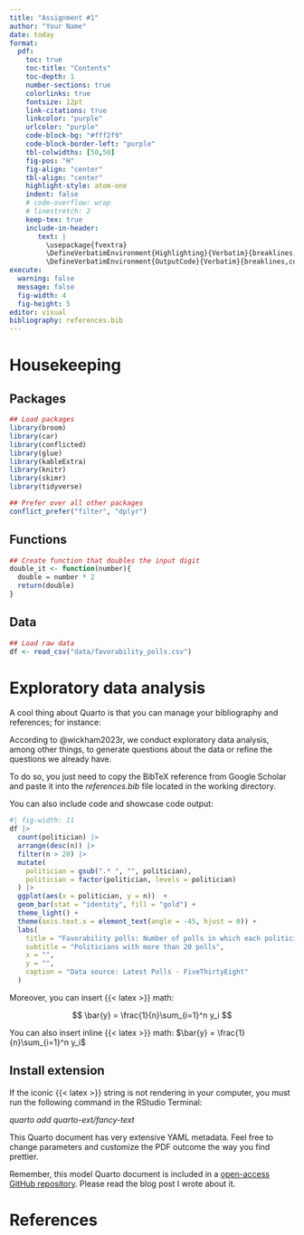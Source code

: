 ```yaml
---
title: "Assignment #1"
author: "Your Name"
date: today
format: 
  pdf:
    toc: true
    toc-title: "Contents"
    toc-depth: 1
    number-sections: true
    colorlinks: true
    fontsize: 12pt
    link-citations: true
    linkcolor: "purple"
    urlcolor: "purple"
    code-block-bg: "#fff2f9"
    code-block-border-left: "purple"
    tbl-colwidths: [50,50]
    fig-pos: "H"
    fig-align: "center"
    tbl-align: "center"
    highlight-style: atom-one
    indent: false
    # code-overflow: wrap
    # linestretch: 2
    keep-tex: true
    include-in-header: 
       text: |
         \usepackage{fvextra}
         \DefineVerbatimEnvironment{Highlighting}{Verbatim}{breaklines,commandchars=\\\{\}}
         \DefineVerbatimEnvironment{OutputCode}{Verbatim}{breaklines,commandchars=\\\{\}}
execute:
  warning: false
  message: false
  fig-width: 4
  fig-height: 5
editor: visual
bibliography: references.bib
---
```


\newpage

# Housekeeping

## Packages

```r
## Load packages
library(broom)
library(car)
library(conflicted)
library(glue)
library(kableExtra)
library(knitr)
library(skimr)
library(tidyverse)

## Prefer over all other packages
conflict_prefer("filter", "dplyr")
```

## Functions

```r
## Create function that doubles the input digit
double_it <- function(number){
  double = number * 2
  return(double)
}
```

## Data

```r
## Load raw data
df <- read_csv("data/favorability_polls.csv")
```

# Exploratory data analysis

A cool thing about Quarto is that you can manage your bibliography and references; for instance:

According to @wickham2023r, we conduct exploratory data analysis, among other things, to generate questions about the data or refine the questions we already have.

To do so, you just need to copy the BibTeX reference from Google Scholar and paste it into the *references.bib* file located in the working directory.

You can also include code and showcase code output:

```r
#| fig-width: 11
df |>
  count(politician) |>
  arrange(desc(n)) |>
  filter(n > 20) |>
  mutate(
    politician = gsub(".* ", "", politician),
    politician = factor(politician, levels = politician)
  ) |>
  ggplot(aes(x = politician, y = n))  +
  geom_bar(stat = "identity", fill = "gold") +
  theme_light() + 
  theme(axis.text.x = element_text(angle = -45, hjust = 0)) +
  labs(
    title = "Favorability polls: Number of polls in which each politician has been included",
    subtitle = "Politicians with more than 20 polls",
    x = "",
    y = "",
    caption = "Data source: Latest Polls - FiveThirtyEight"
  )
```

Moreover, you can insert {{< latex >}} math:

$$
\bar{y} = \frac{1}{n}\sum_{i=1}^n y_i
$$

You can also insert inline {{< latex >}} math: $\bar{y} = \frac{1}{n}\sum_{i=1}^n y_i$

::: callout-important
## Install extension

If the iconic {{< latex >}} string is not rendering in your computer, you must run the following command in the RStudio Terminal:\

*quarto add quarto-ext/fancy-text*
:::

This Quarto document has very extensive YAML metadata. Feel free to change parameters and customize the PDF outcome the way you find prettier.

Remember, this model Quarto document is included in a [open-access GitHub repository](https://github.com/ealvaradomena/class_repo). Please read the blog post I wrote about it.

# References
